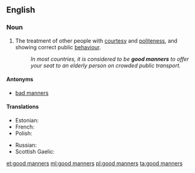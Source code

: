 ==English==

===Noun===
{{en-plural noun|head=[[good]] [[manners]]}}

# The treatment of other people with [[courtesy]] and [[politeness]], and showing correct public [[behaviour]].
#: ''In most countries, it is considered to be '''good manners''' to offer your seat to an elderly person on crowded public transport.''

====Antonyms====
* [[bad manners]]

====Translations====
{{trans-top|treatment of other people with courtesy and politeness}}
* Estonian: {{t|et|head kombed}}
* French: {{t+|fr|bonnes manières|f-p}}
* Polish: {{t+|pl|dobre maniery}}
{{trans-mid}}
* Russian: {{t|ru|хоро́шие мане́ры|f-p}}
* Scottish Gaelic: {{t|gd|modh|m|f}}
{{trans-bottom}}

[[et:good manners]]
[[ml:good manners]]
[[pl:good manners]]
[[ta:good manners]]